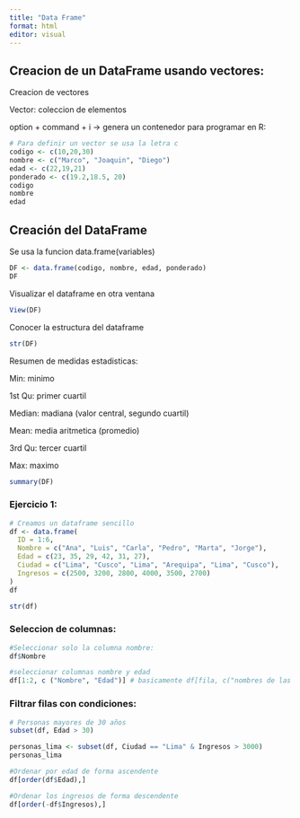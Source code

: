 ```yaml
---
title: "Data Frame"
format: html
editor: visual
---
```


## Creacion de un DataFrame usando vectores:

Creacion de vectores

Vector: coleccion de elementos

option + command + i -\> genera un contenedor para programar en R:

```r
# Para definir un vector se usa la letra c
codigo <- c(10,20,30)
nombre <- c("Marco", "Joaquin", "Diego")
edad <- c(22,19,21)
ponderado <- c(19.2,18.5, 20)
codigo
nombre
edad
```

## Creación del DataFrame

Se usa la funcion data.frame(variables)

```r
DF <- data.frame(codigo, nombre, edad, ponderado)
DF
```

Visualizar el dataframe en otra ventana

```r
View(DF)
```

Conocer la estructura del dataframe

```r
str(DF)
```

Resumen de medidas estadisticas:

Min: minimo

1st Qu: primer cuartil

Median: madiana (valor central, segundo cuartil)

Mean: media aritmetica (promedio)

3rd Qu: tercer cuartil

Max: maximo

```r
summary(DF)
```

### Ejercicio 1:

```r
# Creamos un dataframe sencillo
df <- data.frame(
  ID = 1:6,
  Nombre = c("Ana", "Luis", "Carla", "Pedro", "Marta", "Jorge"),
  Edad = c(23, 35, 29, 42, 31, 27),
  Ciudad = c("Lima", "Cusco", "Lima", "Arequipa", "Lima", "Cusco"),
  Ingresos = c(2500, 3200, 2800, 4000, 3500, 2700)
)
df
```

```r
str(df)
```

### Seleccion de columnas:

```r
#Seleccionar solo la columna nombre:
df$Nombre
```

```r
#seleccionar columnas nombre y edad
df[1:2, c ("Nombre", "Edad")] # basicamente df[fila, c("nombres de las variables")]
```

### Filtrar filas con condiciones:

```r
# Personas mayores de 30 años
subset(df, Edad > 30)
```

```r
personas_lima <- subset(df, Ciudad == "Lima" & Ingresos > 3000)
personas_lima
```

```r
#Ordenar por edad de forma ascendente
df[order(df$Edad),]
```

```r
#Ordenar los ingresos de forma descendente
df[order(-df$Ingresos),]
```
